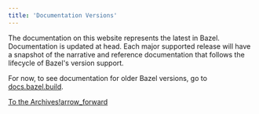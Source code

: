 ```yaml
---
title: 'Documentation Versions'
---
```


The documentation on this website represents the latest in Bazel. Documentation
is updated at head. Each major supported release will have a snapshot of the
narrative and reference documentation that follows the lifecycle of Bazel's
version support.

For now, to see documentation for older Bazel versions, go to
[docs.bazel.build](https://docs.bazel.build/).

<a class="button button-with-icon button-primary" href="https://docs.bazel.build/">
  To the Archives!<span class="material-icons icon-after" aria-hidden="true">arrow_forward</span>
</a>
